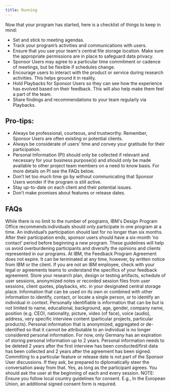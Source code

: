 ```yaml
---
title: Running
---
```


<PageDescription>

Now that your program has started, here is a checklist of things to keep in
mind:

</PageDescription>

<Row className="bullets">
<Column colMd={7} colLg={7}>

- Set and stick to meeting agendas.
- Track your program’s activities and communications with users.
- Ensure that you use your team's central file storage location. Make sure the appropriate permissions are in place to safeguard data privacy.
- Sponsor Users may agree to a particular time commitment or cadence of meetings, but be flexible if schedules change.
- Encourage users to interact with the product or service during research activities. This helps ground it in reality.
- Hold Playbacks for Sponsor Users so they can see how the experience has evolved based on their feedback. This will also help make them feel a part of the team.
- Share findings and recommendations to your team regularly via Playbacks.

</Column>
</Row>

## Pro-tips:

- Always be professional, courteous, and trustworthy. Remember, Sponsor Users are often existing or potential clients.
- Always be considerate of users’ time and convey your gratitude for their participation.
- Personal Information (PI) should only be collected if relevant and necessary for your business purpose(s) and should only be made available to other project team members on a need to know basis. For more details on PI see the FAQs below.
- Don’t let too much time go by without communicating that Sponsor Users wonder if the program is still active.
- Stay up-to-date on each client and their potential issues.
- Don’t make promises about features or release dates.

## FAQs

<Accordion>
  <AccordionItem
    className="bx--type-body-long-02"
    title="Is there a limit on how many programs a Sponsor User can participate in?"
  >
    While there is no limit to the number of programs, IBM's Design Program Office
    recommends individuals should only participate in one program at a time. An
    individual’s participation should last for no longer than six months. After
    their participation ends, sponsor users should have a six-month ‘no contact’
    period before beginning a new program. These guidelines will help us avoid
    overburdening participants and diversify the opinions and clients
    represented in our programs.
  </AccordionItem>
</Accordion>

<Accordion>
  <AccordionItem
    className="bx--type-body-long-02"
    title="Does the feedback agreement have an expiration date?"
  >
    At IBM, the Feedback Program Agreement does not expire. It can be terminated at any time, however, by
    written notice from IBM or the client. If you are not an IBM employee, check with your legal or agreements teams to understand the specifics of your feedback agreement.
  </AccordionItem>
</Accordion>

<Accordion>
  <AccordionItem
    className="bx--type-body-long-02"
    title="What information should I track?"
  >
    Store your research plan, design or testing artifacts, schedule of user
    sessions, anonymized notes or recorded session files from user
    sessions, client quotes, playbacks, etc. in your designated central storage
    place.
  </AccordionItem>
</Accordion>

<Accordion>
  <AccordionItem
    className="bx--type-body-long-02"
    title="What type of research information is considered personal information?"
  >
    Information that can be used on its own or combined with other information
    to identify, contact, or locate a single person, or to identify an
    individual in context. Personally identifiable is information that can be
    but is not limited to name, educational, background, age, gender, company
    name, position (e.g. CEO), nationality, picture, video (of face), voice
    (audio), address, very specific interview content (particular projects,
    particular products).
  </AccordionItem>
</Accordion>

<Accordion>
  <AccordionItem
    className="bx--type-body-long-02"
    title="What is anonymized personal information data?"
  >
    Personal information that is anonymized, aggregated or de-identified so that
    it cannot be attributable to an individual is no longer considered personal
    information.
  </AccordionItem>
</Accordion>

<Accordion>
  <AccordionItem
    className="bx--type-body-long-02"
    title="Is there an expiration on how long we can store personal information?"
  >
    For now, only Germany has an expiration of storing personal information up to 2 years. Personal information
    needs to be deleted 2 years after the first interview has been
    conducted/first data has been collected and 2 years after the agreement has
    been signed.
  </AccordionItem>
</Accordion>

<Accordion>
  <AccordionItem
    className="bx--type-body-long-02"
    title="What do I do if a customer asks me about features or release dates?"
  >
    Committing to a particular feature or release date is not part of the
    Sponsor User discussions. If they ask, be prepared to diplomatically steer
    the conversation away from that.
  </AccordionItem>
</Accordion>

<Accordion>
  <AccordionItem
    className="bx--type-body-long-02"
    title="Are we allowed to record sessions with users?"
  >
    Yes, as long as the participant agrees. You should ask the user at the
    beginning of each and every session. NOTE: Ensure you follow local country guidelines for consent. E.g., In the European Union, an additional signed consent form is required.
  </AccordionItem>
</Accordion>
